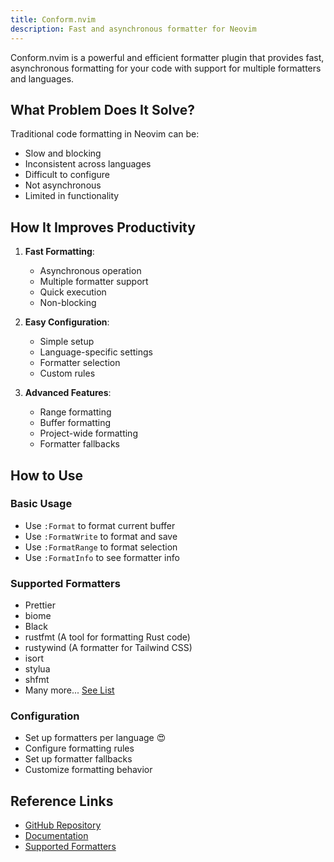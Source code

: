 ```yaml
---
title: Conform.nvim
description: Fast and asynchronous formatter for Neovim
---
```


Conform.nvim is a powerful and efficient formatter plugin that provides fast, asynchronous formatting for your code with support for multiple formatters and languages.

## What Problem Does It Solve?

Traditional code formatting in Neovim can be:

- Slow and blocking
- Inconsistent across languages
- Difficult to configure
- Not asynchronous
- Limited in functionality

## How It Improves Productivity

1. **Fast Formatting**:

   - Asynchronous operation
   - Multiple formatter support
   - Quick execution
   - Non-blocking

2. **Easy Configuration**:

   - Simple setup
   - Language-specific settings
   - Formatter selection
   - Custom rules

3. **Advanced Features**:
   - Range formatting
   - Buffer formatting
   - Project-wide formatting
   - Formatter fallbacks

## How to Use

### Basic Usage

- Use `:Format` to format current buffer
- Use `:FormatWrite` to format and save
- Use `:FormatRange` to format selection
- Use `:FormatInfo` to see formatter info

### Supported Formatters

- Prettier
- biome
- Black
- rustfmt (A tool for formatting Rust code)
- rustywind (A formatter for Tailwind CSS)
- isort
- stylua
- shfmt
- Many more... [See List](https://github.com/stevearc/conform.nvim?tab=readme-ov-file#formatters)

### Configuration

- Set up formatters per language 😍
- Configure formatting rules
- Set up formatter fallbacks
- Customize formatting behavior

## Reference Links

- [GitHub Repository](https://github.com/stevearc/conform.nvim)
- [Documentation](https://github.com/stevearc/conform.nvim#features)
- [Supported Formatters](https://github.com/stevearc/conform.nvim#formatters)
